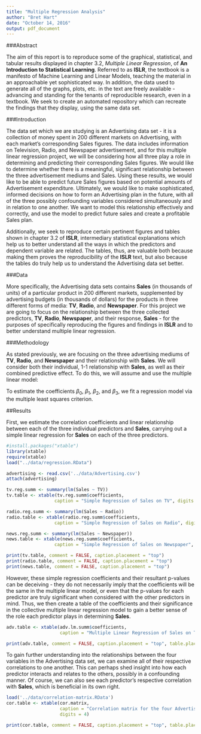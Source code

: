 ---
title: "Multiple Regression Analysis"
author: "Bret Hart"
date: "October 14, 2016"
output: pdf_document
---

###Abstract

The aim of this report is to reproduce some of the graphical, statistical, and tabular results displayed in chapter 3.2, *Multiple Linear Regression*, of **An Introduction to Statistical Learning**. Referred to as **ISLR**, the textbook is a manifesto of Machine Learning and Linear Models, teaching the material in an approachable yet sophisticated way. In addition, the data used to generate all of the graphs, plots, etc. in the text are freely available - advancing and standing for the tenants of reproducible research, even in a textbook. We seek to create an automated repository which can recreate the findings that they display, using the same data set.


###Introduction

The data set which we are studying is an Advertising data set - it is a collection of money spent in 200 different markets on Advertising, with each market's corresponding Sales figures. The data includes information on Television, Radio, and Newspaper advertisement, and for this multiple linear regression project, we will be considering how all three play a role in determining and predicting their corresponding Sales figures. We would like to determine whether there is a meaningful, significant relationship between the three advertisement mediums and Sales. Using these results, we would like to be able to predict future Sales figures based on potential amounts of Advertisement expenditure. Ultimately, we would like to make sophisticated, informed decisions on how to form an Advertising plan in the future, with all of the three possibly confounding variables considered simultaneously and in relation to one another. We want to model this relationship effectively and correctly, and use the model to predict future sales and create a profitable Sales plan. 

Additionally, we seek to reproduce certain pertinent figures and tables shown in chapter 3.2 of **ISLR**, intermediary statistical explanations which help us to better understand all the ways in which the predictors and dependent variable are related. The tables, thus, are valuable both because making them proves the reproducibility of the **ISLR** text, but also because the tables do truly help us to understand the Advertising data set better.


###Data

More specifically, the Advertising data sets contains **Sales** (in thousands of units) of a particular product in 200 different markets, supplemented by advertising budgets (in thousands of dollars) for the products in three different forms of media: **TV**, **Radio**, and **Newspaper**. For this project we are going to focus on the relationship between the three collected predictors, **TV**, **Radio**, **Newspaper**, and their response, **Sales** - for the purposes of specifically reproducing the figures and findings in **ISLR** and to better understand multiple linear regression. 




###Methodology

As stated previously, we are focusing on the three advertising mediums of **TV**, **Radio**, and **Newspaper** and their relationship with **Sales**. We will consider both their individual, 1-1 relationship with **Sales**, as well as their combined predictive effect. To do this, we will assume and use the multiple linear model:

\begin{center}
\( \textbf{Sales} \) = \( \beta_0 \) + \(\beta_1\)\( \textbf{TV} \) + \(\beta_2\)\(\textbf{Radio}\) + \(\beta_3\)\(\textbf{Newspaper}\)
\end{center}

To estimate the coefficients  $\beta_0$,   $\beta_1$, $\beta_2$, and $\beta_3$, we fit a regression model via the multiple least squares criterion.



##Results

First, we estimate the correlation coefficients and linear relationship between each of the three individual predictors and **Sales**, carrying out a simple linear regression for **Sales** on each of the three predictors.


```{r include = FALSE, cache=FALSE}
#install.packages("xtable")
library(xtable)
require(xtable)
load("../data/regression.RData")

advertising <- read.csv('../data/Advertising.csv')
attach(advertising)

tv.reg.summ <- summary(lm(Sales ~ TV))
tv.table <- xtable(tv.reg.summ$coefficients,
                  caption = "Simple Regression of Sales on TV", digits = 3)

radio.reg.summ <- summary(lm(Sales ~ Radio))
radio.table <- xtable(radio.reg.summ$coefficients,
                  caption = "Simple Regression of Sales on Radio", digits = 3)

news.reg.summ <- summary(lm(Sales ~ Newspaper))
news.table <- xtable(news.reg.summ$coefficients,
                  caption = "Simple Regression of Sales on Newspaper", digits = 3)


```


```{r results='asis', echo=FALSE, cache=FALSE}
print(tv.table, comment = FALSE, caption.placement = "top")
print(radio.table, comment = FALSE, caption.placement = "top")
print(news.table, comment = FALSE, caption.placement = "top")

```



However, these simple regression coefficients and their resultant p-values can be deceiving - they do not necessarily imply that the coefficients will be the same in the multiple linear model, or even that the p-values for each predictor are truly significant when considered with the other predictors in mind. Thus, we then create a table of the coefficients and their significance in the collective multiple linear regression model to gain a better sense of the role each predictor plays in determining **Sales**.


```{r include = FALSE, cache=FALSE}

adv.table <- xtable(adv.lm.summ$coefficients,
                    caption = "Multiple Linear Regression of Sales on TV, Radio, and Newspaper", digits = 4)

```

```{r results='asis', echo=FALSE, cache=FALSE}

print(adv.table, comment = FALSE, caption.placement = "top", table.placement = '!h')

```


To gain further understanding into the relationships between the four variables in the Advertising data set, we can examine all of their respective correlations to one another. This can perhaps shed insight into how each predictor interacts and relates to the others, possibly in a confounding manner. Of course, we can also see each predictor's respective correlation with **Sales**, which is beneficial in its own right.

```{r include = FALSE, cache=FALSE}

load('../data/correlation-matrix.RData')
cor.table <- xtable(cor.matrix,
                    caption = "Correlation matrix for the four Advertising variables",
                    digits = 4)

```


```{r results='asis', echo=FALSE, cache=FALSE}

print(cor.table, comment = FALSE, caption.placement = "top", table.placement = '!h')

```













